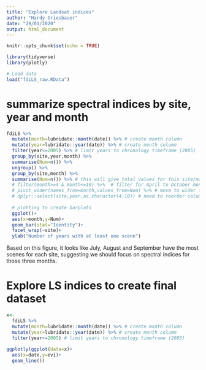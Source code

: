 ```yaml
---
title: "Explore Landsat indices"
author: "Hardy Griesbauer"
date: "29/01/2020"
output: html_document
---
```


```r
knitr::opts_chunk$set(echo = TRUE)

library(tidyverse)
library(plotly)

# Load data
load("fdiLS_raw.RData")

```

# summarize spectral indices by site, year and month
```r
fdiLS %>% 
  mutate(month=lubridate::month(date)) %>% # create month column
  mutate(year=lubridate::year(date)) %>% # create month column
  filter(year<=2005) %>% # limit years to chronology timeframe (2005)
  group_by(site,year,month) %>% 
  summarise(Num=n()) %>% 
  ungroup() %>% 
  group_by(site,month) %>% 
  summarise(Num=n()) %>% # this will give total values for this site/month
  # filter(month>=4 & month<=10) %>%  # filter for April to October months
  # pivot_wider(names_from=month,values_from=Num) %>% # move to wider format to examine for missing values
  # dplyr::select(site,year,as.character(4:10)) # need to reorder columns
  
  # plotting to create barplots
  ggplot()+
  aes(x=month,y=Num)+
  geom_bar(stat="Identity")+
  facet_wrap(~site)+
  ylab("Number of years with at least one scene")

```

Based on this figure, it looks like July, August and September have the most scenes for each site, suggesting we should focus on spectral indices for those three months.



# Explore LS indices to create final dataset
```r

x<-
  fdiLS %>% 
  mutate(month=lubridate::month(date)) %>% # create month column
  mutate(year=lubridate::year(date)) %>% # create month column
  filter(year<=2005) # limit years to chronology timeframe (2005)
  
ggplotly(ggplot(data=x)+
  aes(x=date,y=evi)+
  geom_line())
  



```